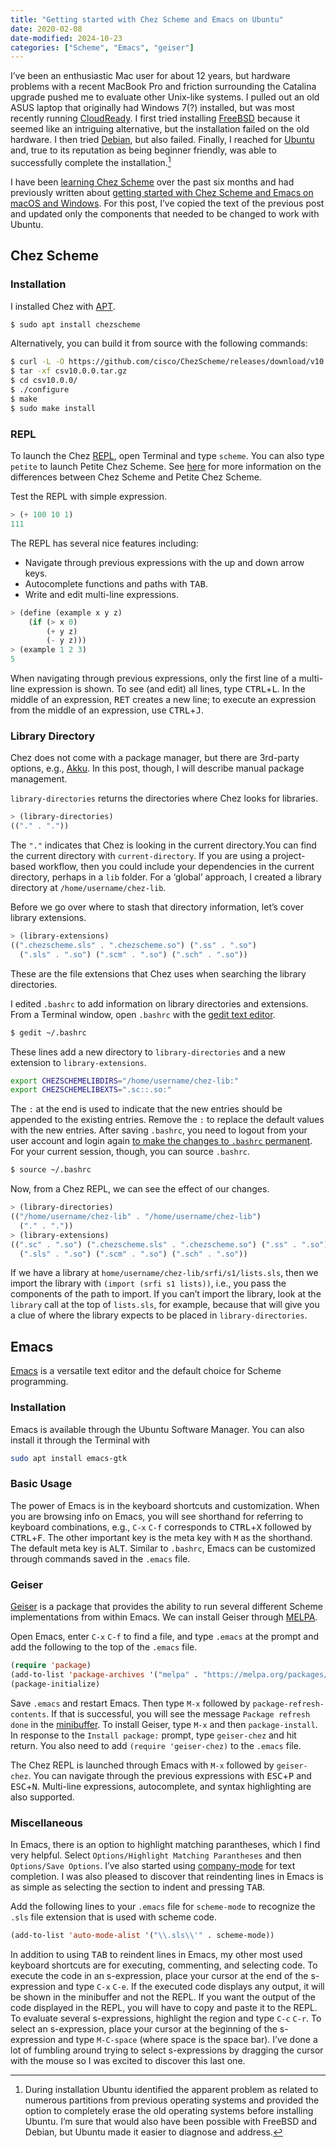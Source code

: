 ```yaml
---
title: "Getting started with Chez Scheme and Emacs on Ubuntu"
date: 2020-02-08
date-modified: 2024-10-23
categories: ["Scheme", "Emacs", "geiser"]
---
```


I've been an enthusiastic Mac user for about 12 years, but hardware problems with a recent MacBook Pro and friction surrounding the Catalina upgrade pushed me to evaluate other Unix-like systems. I pulled out an old ASUS laptop that originally had Windows 7(?) installed, but was most recently running [CloudReady](https://www.neverware.com/freedownload). I first tried installing [FreeBSD](https://www.freebsd.org) because it seemed like an intriguing alternative, but the installation failed on the old hardware. I then tried [Debian](https://www.debian.org), but also failed. Finally, I reached for [Ubuntu](https://ubuntu.com) and, true to its reputation as being beginner friendly, was able to successfully complete the installation.^[During installation Ubuntu identified the apparent problem as related to numerous partitions from previous operating systems and provided the option to completely erase the old operating systems before installing Ubuntu. I'm sure that would also have been possible with FreeBSD and Debian, but Ubuntu made it easier to diagnose and address.]

I have been [learning Chez Scheme](/categories/chez-scheme/) over the past six months and had previously written about [getting started with Chez Scheme and Emacs on macOS and Windows](/post/getting-started-with-chez-scheme-and-emacs/). For this post, I've copied the text of the previous post and updated only the components that needed to be changed to work with Ubuntu. 

## Chez Scheme

### Installation

I installed Chez with [APT](https://en.wikipedia.org/wiki/APT_(software)).

``` bash
$ sudo apt install chezscheme
```

Alternatively, you can build it from source with the following commands:

``` bash
$ curl -L -O https://github.com/cisco/ChezScheme/releases/download/v10.0.0/csv10.0.0.tar.gz
$ tar -xf csv10.0.0.tar.gz
$ cd csv10.0.0/
$ ./configure
$ make
$ sudo make install
```

### REPL

To launch the Chez [REPL](https://en.wikipedia.org/wiki/Read–eval–print_loop), open Terminal and type `scheme`. [You can also type `petite` to launch Petite Chez Scheme. See [here](https://cisco.github.io/ChezScheme/csug9.5/use.html) for more information on the differences between Chez Scheme and Petite Chez Scheme.]{.aside}

Test the REPL with simple expression.

``` scheme
> (+ 100 10 1)
111
```

The REPL has several nice features including:

* Navigate through previous expressions with the up and down arrow keys.
* Autocomplete functions and paths with <kbd>TAB</kbd>.
* Write and edit multi-line expressions.

``` scheme
> (define (example x y z)
    (if (> x 0)
        (+ y z)
        (- y z)))
> (example 1 2 3)
5
```
When navigating through previous expressions, only the first line of a multi-line expression is shown. To see (and edit) all lines, type <kbd>CTRL</kbd>+<kbd>L</kbd>. In the middle of an expression, <kbd>RET</kbd> creates a new line; to execute an expression from the middle of an expression, use <kbd>CTRL</kbd>+<kbd>J</kbd>.

### Library Directory

Chez does not come with a package manager, but there are 3rd-party options, e.g., [Akku](https://akkuscm.org). In this post, though, I will describe manual package management. 

`library-directories` returns the directories where Chez looks for libraries. 

``` scheme
> (library-directories)
(("." . "."))
```

The `"."` indicates that Chez is looking in the current directory.[You can find the current directory with `current-directory`.]{.aside} If you are using a project-based workflow, then you could include your dependencies in the current directory, perhaps in a `lib` folder. For a 'global' approach, I created a library directory at `/home/username/chez-lib`.

Before we go over where to stash that directory information, let's cover library extensions.

``` scheme
> (library-extensions)
((".chezscheme.sls" . ".chezscheme.so") (".ss" . ".so")
  (".sls" . ".so") (".scm" . ".so") (".sch" . ".so"))
```

These are the file extensions that Chez uses when searching the library directories.

I edited `.bashrc` to add information on library directories and extensions. From a Terminal window, open `.bashrc` with the [gedit text editor](https://help.ubuntu.com/community/gedit). 

``` bash
$ gedit ~/.bashrc
```

These lines add a new directory to `library-directories` and a new extension to `library-extensions`.

``` bash
export CHEZSCHEMELIBDIRS="/home/username/chez-lib:"
export CHEZSCHEMELIBEXTS=".sc::.so:"
```

The `:` at the end is used to indicate that the new entries should be appended to the existing entries. Remove the `:` to replace the default values with the new entries. After saving `.bashrc`, you need to logout from your user account and login again [to make the changes to `.bashrc` permanent](https://stackoverflow.com/questions/2518127/how-do-i-reload-bashrc-without-logging-out-and-back-in). For your current session, though, you can source `.bashrc`.

``` bash
$ source ~/.bashrc
```

Now, from a Chez REPL, we can see the effect of our changes.

``` scheme
> (library-directories)
(("/home/username/chez-lib" . "/home/username/chez-lib")
  ("." . "."))
> (library-extensions)
((".sc" . ".so") (".chezscheme.sls" . ".chezscheme.so") (".ss" . ".so")
  (".sls" . ".so") (".scm" . ".so") (".sch" . ".so"))
```

If we have a library at `home/username/chez-lib/srfi/s1/lists.sls`, then we import the library with `(import (srfi s1 lists))`, i.e., you pass the components of the path to import. If you can't import the library, look at the `library` call at the top of `lists.sls`, for example, because that will give you a clue of where the library expects to be placed in `library-directories`. 

## Emacs

[Emacs](https://www.gnu.org/software/emacs/emacs.html) is a versatile text editor and the default choice for Scheme programming.

### Installation

Emacs is available through the Ubuntu Software Manager. You can also install it through the Terminal with

``` bash
sudo apt install emacs-gtk
```

### Basic Usage

The power of Emacs is in the keyboard shortcuts and customization. When you are browsing info on Emacs, you will see shorthand for referring to keyboard combinations, e.g., `C-x` `C-f` corresponds to <kbd>CTRL</kbd>+<kbd>X</kbd> followed by <kbd>CTRL</kbd>+<kbd>F</kbd>. The other important key is the meta key with `M` as the shorthand. The default meta key is <kbd>ALT</kbd>. Similar to `.bashrc`, Emacs can be customized through commands saved in the `.emacs` file.

### Geiser

[Geiser](https://www.nongnu.org/geiser/) is a package that provides the ability to run several different Scheme implementations from within Emacs. We can install Geiser through [MELPA](https://melpa.org/#/). 

Open Emacs, enter `C-x` `C-f` to find a file, and type `.emacs` at the prompt and add the following to the top of the `.emacs` file. 

``` lisp
(require 'package)
(add-to-list 'package-archives '("melpa" . "https://melpa.org/packages/") t)
(package-initialize)
```

Save `.emacs` and restart Emacs. Then type `M-x` followed by `package-refresh-contents`. If that is successful, you will see the message `Package refresh done` in the [minibuffer](https://www.gnu.org/software/emacs/manual/html_node/emacs/Minibuffer.html). To install Geiser, type `M-x` and then `package-install`. In response to the `Install package: ` prompt, type `geiser-chez` and hit return. You also need to add `(require 'geiser-chez)` to the `.emacs` file. 
  
The Chez REPL is launched through Emacs with `M-x` followed by `geiser-chez`. You can navigate through the previous expressions with <kbd>ESC</kbd>+<kbd>P</kbd> and <kbd>ESC</kbd>+<kbd>N</kbd>. Multi-line expressions, autocomplete, and syntax highlighting are also supported. 

### Miscellaneous

In Emacs, there is an option to highlight matching parantheses, which I find very helpful. Select `Options/Highlight Matching Parantheses` and then `Options/Save Options`. I've also started using [company-mode](http://company-mode.github.io) for text completion. I was also pleased to discover that reindenting lines in Emacs is as simple as selecting the section to indent and pressing <kbd>TAB</kbd>.

Add the following lines to your `.emacs` file for `scheme-mode` to recognize the `.sls` file extension that is used with scheme code.

``` lisp
(add-to-list 'auto-mode-alist '("\\.sls\\'" . scheme-mode))
```

In addition to using <kbd>TAB</kbd> to reindent lines in Emacs, my other most used keyboard shortcuts are for executing, commenting, and selecting code. To execute the code in an s-expression, place your cursor at the end of the s-expression and type `C-x` `C-e`. If the executed code displays any output, it will be shown in the minibuffer and not the REPL. [If you want the output of the code displayed in the REPL, you will have to copy and paste it to the REPL.]{.aside} To evaluate several s-expressions, highlight the region and type `C-c` `C-r`. To select an s-expression, place your cursor at the beginning of the s-expression and type `M-C-space` (where space is the space bar). I've done a lot of fumbling around trying to select s-expressions by dragging the cursor with the mouse so I was excited to discover this last one.
